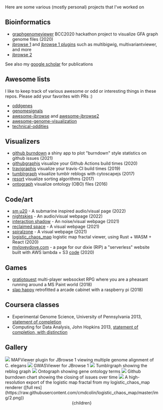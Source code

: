 


Here are some various (mostly personal) projects that I've worked on




## Bioinformatics

- [graphgenomeviewer](https://cmdcolin.github.io/graphgenomeviewer) BCC2020 hackathon project to visualize GFA graph genome files (2020)
- [jbrowse 1](https://github.com/gmod/jbrowse) and [jbrowse 1 plugins](https://gmod.github.io/jbrowse-registry) such as multibigwig, multivariantviewer, and more
- [jbrowse 2](https://github.com/gmod/jbrowse-components) 

See also my [google scholar](https://scholar.google.com/citations?view_op=list_works&hl=en&user=--FwzsgAAAAJ) for publications

## Awesome lists

I like to keep track of various awesome or odd or interesting things in these
repos. Please add your favorites with PRs :)

- [oddgenes](https://github.com/cmdcolin/oddgenes)
- [genomesignals](https://github.com/cmdcolin/genomesignals)
- [awesome-jbrowse](https://github.com/cmdcolin/awesome-jbrowse) and [awesome-jbrowse2](https://github.com/cmdcolin/awesome-jbrowse2)
- [awesome-genome-visualization](https://github.com/cmdcolin/awesome-genome-visualization)
- [technical-oddities](https://github.com/cmdcolin/technical_oddities)


## Visualizers

- [github burndown](https://colindiesh.shinyapps.io/github_burndown/) a shiny app to plot "burndown" style statistics on github issues (2021)
- [githubgraphjs](https://cmdcolin.github.io/githubgraphjs) visualize your Github Actions build times (2020)
- [travigraphjs](https://cmdcolin.github.io/travigraphjs) visualize your travis-CI build times (2019)
- [tumblrgraph](http://cmdcolin.github.io/tumblrgraph2/) visualize tumblr reblogs with cytoscapejs (2017)
- [resort](https://cmdcolin.github.io/resort/qs.html) visualize sorting algorithms (2017)
- [ontograph](https://elsiklab.github.io/ontograph/) visualize ontology (OBO) files (2016)

## Code/art

- [sm u20](cmdcolin.github.io/sm_u20) - A submarine inspired audio/visual page (2022)
- [nightskies](https://cmdcolin.github.io/nightskies/) - An audio/visual webpage (2022)
- [interaction shadow](https://cmdcolin.github.io/interaction_shadow/) - An noise/visual webpage (2021)
- [reclaimed space](https://cmdcolin.github.io/reclaimedspace/) - A visual webpage (2021)
- [spiralzone](https://cmdcolin.github.io/spiralzone/) - A visual webpage (2021)
- [logistic_chaos_map](https://cmdcolin.github.io/logistic_chaos_map/) logistic map fractal viewer, using Rust + WASM + React (2020)
- [myloveydove.com](https://myloveydove.com) - a page for our dixie (RIP) a "serverless" website built with AWS lambda + S3 [code](https://github.com/cmdcolin/aws_serverless_photo_gallery) (2020)

## Games

- [gratiotquest](https://github.com/vastholdings/gratiotquest) multi-player websocket RPG where you are a pheasant running around a MS Paint world (2018)
- [slap happy](https://github.com/cmdcolin/slaphappy) retrofitted a arcade cabinet with a raspberry pi (2018)


## Coursera classes

- Experimental Genome Science, University of Pennsylvania 2013, [statement of completion](genomesci.pdf)
- Computing for Data Analysis, John Hopkins 2013, [statement of completion, with distinction](compdata.pdf)

## Gallery

<img src="mafviewer.png" width={400}/>
MAFViewer plugin for JBrowse 1 viewing multiple genome alignment of C. elegans

<img src="gwasviewer.png" width={400}/>
GWASViewer for JBrowse 1

<img src="tumblrgraph.png" width={400}/>
Tumblrgraph showing the reblog graph

<img src="ontograph.png" width={400}/>
Ontograph showing gene ontology terms

<img src="plots.png" width={400}/>
Github burndown chart showing the closing of issues over time

<img src="2sm.png" width={400}/>
A high-resolution export of the logistic map fractal from my logistic_chaos_map renderer ([full res](https://raw.githubusercontent.com/cmdcolin/logistic_chaos_map/master/img/2.png))


  <Head>
    <title>Misc scribblings - Projects</title>
  </Head>
  <Layout>
    <Container>
      <Header/>
      {children}
    </Container>
  </Layout>
</>



